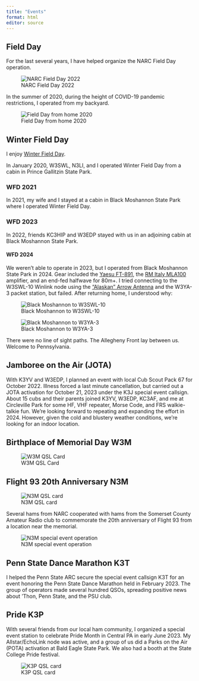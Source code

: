 ```yaml
---
title: "Events"
format: html
editor: source
---
```


## Field Day

For the last several years, I have helped organize the NARC Field Day operation.

![NARC Field Day 2022](img/narc-field-day-2022.jpeg){.fig-center}

In the summer of 2020, during the height of COVID-19 pandemic restrictions, I operated from my backyard.

![Field Day from home 2020](img/k3rog-field-day-2020.jpeg){.fig-center}

## Winter Field Day

I enjoy [Winter Field Day](https://www.winterfieldday.com).

In January 2020, W3SWL, N3LI, and I operated Winter Field Day from a cabin in Prince Gallitzin State Park.

### WFD 2021

In 2021, my wife and I stayed at a cabin in Black Moshannon State Park where I operated Winter Field Day.

### WFD 2023

In 2022, friends KC3HIP and W3EDP stayed with us in an adjoining cabin at Black Moshannon State Park.

#### WFD 2024

We weren't able to operate in 2023, but I operated from Black Moshannon State Park in 2024. Gear included the [Yaesu FT-891](https://w3tm.org/shack/rigs.html#ft-891), the [RM Italy MLA100](https://w3tm.org/shack/amplifiers.html#rm-italy-mla100) amplifier, and an end-fed halfwave for 80m+. I tried connecting to the W3SWL-10 Winlink node using the ["Alaskan" Arrow Antenna](https://w3tm.org/shack/antennas.html#alaskan-arrow-antenna) and the W3YA-3 packet station, but failed. After returning home, I understood why:

![Black Moshannon to W3SWL-10](img/black-mo-to-w3swl.png)

![Black Moshannon to W3YA-3](img/black-mo-to-w3ya.png)

There were no line of sight paths. 
The Allegheny Front lay between us.
Welcome to Pennsylvania.

## Jamboree on the Air (JOTA)

With K3YV and W3EDP, I planned an event with local Cub Scout Pack 67 for October 2022.
Illness forced a last minute cancellation, but carried out a JOTA activation for October 21, 2023 under the K3J special event callsign.
About 15 cubs and their parents joined K3YV, W3EDP, KC3AF, and me at Circleville Park for some HF, VHF repeater, Morse Code, and FRS walkie-talkie fun.
We're looking forward to repeating and expanding the effort in 2024.
However, given the cold and blustery weather conditions, we're looking for an indoor location.

## Birthplace of Memorial Day W3M

![W3M QSL Card](img/w3m-qsl.png)

## Flight 93 20th Anniversary N3M

![N3M QSL card](img/n3m-qsl.png)

Several hams from NARC cooperated with hams from the Somerset County Amateur Radio club to commemorate the 20th anniversary of Flight 93 from a location near the memorial.

![N3M special event operation](img/n3m-2021.jpeg)

## Penn State Dance Marathon K3T

I helped the Penn State ARC secure the special event callsign K3T for an event honoring the Penn State Dance Marathon held in February 2023.
The group of operators made several hundred QSOs, spreading positive news about 'Thon, Penn State, and the PSU club.

## Pride K3P

With several friends from our local ham community, I organized a special event station to celebrate Pride Month in Central PA in early June 2023.
My Allstar/EchoLink node was active, and a group of us did a Parks on the Air (POTA) activation at Bald Eagle State Park.
We also had a booth at the State College Pride festival.

![K3P QSL card](img/k3p-qsl.png)
